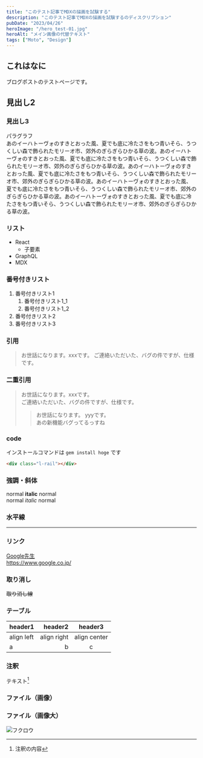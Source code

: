 ```yaml
---
title: "このテスト記事でMDXの描画を試験する"
description: "このテスト記事でMDXの描画を試験するのディスクリプション"
pubDate: "2023/04/26"
heroImage: "/hero_test-01.jpg"
heroAlt: "メイン画像の代替テキスト"
tags: ["Moto", "Design"]
---
```


## これはなに
ブログポストのテストページです。

## 見出し2
### 見出し3
パラグラフ  
あのイーハトーヴォのすきとおった風、夏でも底に冷たさをもつ青いそら、うつくしい森で飾られたモリーオ市、郊外のぎらぎらひかる草の波。あのイーハトーヴォのすきとおった風、夏でも底に冷たさをもつ青いそら、うつくしい森で飾られたモリーオ市、郊外のぎらぎらひかる草の波。あのイーハトーヴォのすきとおった風、夏でも底に冷たさをもつ青いそら、うつくしい森で飾られたモリーオ市、郊外のぎらぎらひかる草の波。あのイーハトーヴォのすきとおった風、夏でも底に冷たさをもつ青いそら、うつくしい森で飾られたモリーオ市、郊外のぎらぎらひかる草の波。あのイーハトーヴォのすきとおった風、夏でも底に冷たさをもつ青いそら、うつくしい森で飾られたモリーオ市、郊外のぎらぎらひかる草の波。

### リスト
- React
  - 子要素
- GraphQL
- MDX

### 番号付きリスト
1. 番号付きリスト1
    1. 番号付きリスト1_1
    1. 番号付きリスト1_2
1. 番号付きリスト2
1. 番号付きリスト3

### 引用
> お世話になります。xxxです。 
> ご連絡いただいた、バグの件ですが、仕様です。

### 二重引用
> お世話になります。xxxです。  
> ご連絡いただいた、バグの件ですが、仕様です。  
>> お世話になります。 yyyです。  
>> あの新機能バグってるっすね

### code
インストールコマンドは `gem install hoge` です

``` html
<div class="l-rail"></div>
```

### 強調・斜体
normal **italic** normal  
normal _italic_ normal

### 水平線
---

### リンク
[Google先生](https://www.google.co.jp/)  
https://www.google.co.jp/

### 取り消し
~~取り消し線~~

### テーブル
|header1|header2|header3|
|:--|--:|:--:|
|align left|align right|align center|
|a|b|c|

### 注釈 
テキスト[^1]  
[^1]: 注釈の内容

### ファイル（画像）


### ファイル（画像大）
![フクロウ](https://notepm.jp/assets/img/apple-touch-icon-120x120.png)
